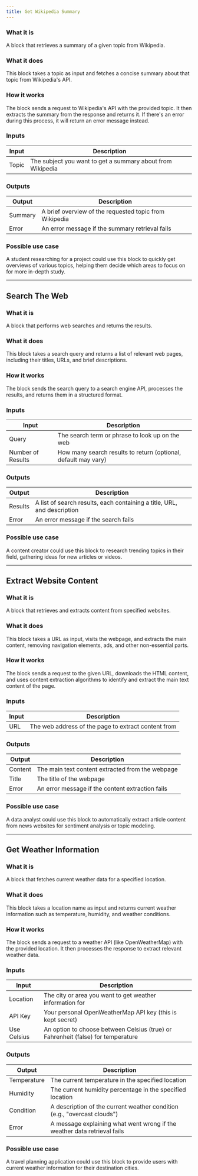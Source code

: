 ```yaml
---
title: Get Wikipedia Summary
---
```


### What it is
A block that retrieves a summary of a given topic from Wikipedia.

### What it does
This block takes a topic as input and fetches a concise summary about that topic from Wikipedia's API.

### How it works
The block sends a request to Wikipedia's API with the provided topic. It then extracts the summary from the response and returns it. If there's an error during this process, it will return an error message instead.

### Inputs
| Input | Description |
|-------|-------------|
| Topic | The subject you want to get a summary about from Wikipedia |

### Outputs
| Output | Description |
|--------|-------------|
| Summary | A brief overview of the requested topic from Wikipedia |
| Error | An error message if the summary retrieval fails |

### Possible use case
A student researching for a project could use this block to quickly get overviews of various topics, helping them decide which areas to focus on for more in-depth study.

---

## Search The Web

### What it is
A block that performs web searches and returns the results.

### What it does
This block takes a search query and returns a list of relevant web pages, including their titles, URLs, and brief descriptions.

### How it works
The block sends the search query to a search engine API, processes the results, and returns them in a structured format.

### Inputs
| Input | Description |
|-------|-------------|
| Query | The search term or phrase to look up on the web |
| Number of Results | How many search results to return (optional, default may vary) |

### Outputs
| Output | Description |
|--------|-------------|
| Results | A list of search results, each containing a title, URL, and description |
| Error | An error message if the search fails |

### Possible use case
A content creator could use this block to research trending topics in their field, gathering ideas for new articles or videos.

---

## Extract Website Content

### What it is
A block that retrieves and extracts content from specified websites.

### What it does
This block takes a URL as input, visits the webpage, and extracts the main content, removing navigation elements, ads, and other non-essential parts.

### How it works
The block sends a request to the given URL, downloads the HTML content, and uses content extraction algorithms to identify and extract the main text content of the page.

### Inputs
| Input | Description |
|-------|-------------|
| URL | The web address of the page to extract content from |

### Outputs
| Output | Description |
|--------|-------------|
| Content | The main text content extracted from the webpage |
| Title | The title of the webpage |
| Error | An error message if the content extraction fails |

### Possible use case
A data analyst could use this block to automatically extract article content from news websites for sentiment analysis or topic modeling.

---

## Get Weather Information

### What it is
A block that fetches current weather data for a specified location.

### What it does
This block takes a location name as input and returns current weather information such as temperature, humidity, and weather conditions.

### How it works
The block sends a request to a weather API (like OpenWeatherMap) with the provided location. It then processes the response to extract relevant weather data.

### Inputs
| Input | Description |
|-------|-------------|
| Location | The city or area you want to get weather information for |
| API Key | Your personal OpenWeatherMap API key (this is kept secret) |
| Use Celsius | An option to choose between Celsius (true) or Fahrenheit (false) for temperature |

### Outputs
| Output | Description |
|--------|-------------|
| Temperature | The current temperature in the specified location |
| Humidity | The current humidity percentage in the specified location |
| Condition | A description of the current weather condition (e.g., "overcast clouds") |
| Error | A message explaining what went wrong if the weather data retrieval fails |

### Possible use case
A travel planning application could use this block to provide users with current weather information for their destination cities.
